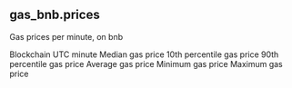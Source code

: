 ## gas_bnb.prices 
Gas prices per minute, on bnb


<ParamField path="blockchain">
Blockchain
</ParamField>
<ParamField path="minute">
UTC minute
</ParamField>
<ParamField path="median_gas">
Median gas price
</ParamField>
<ParamField path="tenth_percentile_gas">
10th percentile gas price
</ParamField>
<ParamField path="ninetieth_percentile_gas">
90th percentile gas price
</ParamField>
<ParamField path="avg_gas">
Average gas price
</ParamField>
<ParamField path="min_gas">
Minimum gas price
</ParamField>
<ParamField path="max_gas">
Maximum gas price
</ParamField>
